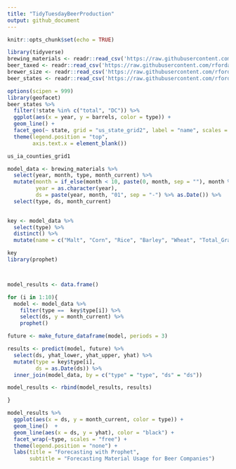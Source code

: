 ```yaml
---
title: "TidyTuesdayBeerProduction"
output: github_document
---
```


```r
knitr::opts_chunk$set(echo = TRUE)
```

```r
library(tidyverse)
brewing_materials <- readr::read_csv('https://raw.githubusercontent.com/rfordatascience/tidytuesday/master/data/2020/2020-03-31/brewing_materials.csv')
beer_taxed <- readr::read_csv('https://raw.githubusercontent.com/rfordatascience/tidytuesday/master/data/2020/2020-03-31/beer_taxed.csv')
brewer_size <- readr::read_csv('https://raw.githubusercontent.com/rfordatascience/tidytuesday/master/data/2020/2020-03-31/brewer_size.csv')
beer_states <- readr::read_csv('https://raw.githubusercontent.com/rfordatascience/tidytuesday/master/data/2020/2020-03-31/beer_states.csv')
```

```r
options(scipen = 999)
library(geofacet)
beer_states %>% 
  filter(!state %in% c("total", "DC")) %>% 
  ggplot(aes(x = year, y = barrels, color = type)) +
  geom_line() + 
  facet_geo(~ state, grid = "us_state_grid2", label = "name", scales = "free_y") +
  theme(legend.position = "top", 
        axis.text.x = element_blank())
```



```r
us_ia_counties_grid1
```



```r
model_data <- brewing_materials %>% 
  select(year, month, type, month_current) %>% 
  mutate(month = if_else(month < 10, paste(0, month, sep = ""), month %>% as.character()),
         year = as.character(year),
         ds = paste(year, month, "01", sep = "-") %>% as.Date()) %>% 
  select(type, ds, month_current)
  

key <- model_data %>% 
  select(type) %>% 
  distinct() %>% 
  mutate(name = c("Malt", "Corn", "Rice", "Barley", "Wheat", "Total_Grain", "Sugar", "Hops_Dry", "Hops_Extract", "Other", "Total_Non_Grain", "Total_Used"))

key
library(prophet)



model_results <- data.frame()

for (i in 1:10){
  model <- model_data %>% 
    filter(type ==  key$type[i]) %>% 
    select(ds, y = month_current) %>% 
    prophet()

future <- make_future_dataframe(model, periods = 3)  

results <- predict(model, future) %>% 
  select(ds, yhat_lower, yhat_upper, yhat) %>% 
  mutate(type = key$type[i],
         ds = as.Date(ds)) %>% 
  inner_join(model_data, by = c("type" = "type", "ds" = "ds"))

model_results <- rbind(model_results, results)

}


```


```r
model_results %>% 
  ggplot(aes(x = ds, y = month_current, color = type)) + 
  geom_line()  + 
  geom_line(aes(x = ds, y = yhat), color = "black") +
  facet_wrap(~type, scales = "free") + 
  theme(legend.position = "none") + 
  labs(title = "Forecasting with Prophet",
       subtitle = "Forecasting Material Usage for Beer Companies")
```















